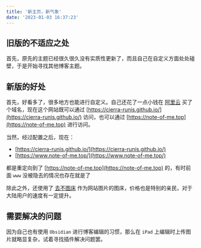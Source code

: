 ```yaml
---
title: '新主页，新气象'
date: '2023-01-03 16:37:23'
---
```


## 旧版的不适应之处

首先，原先的主题已经很久很久没有实质性更新了，而且自己在自定义方面处处碰壁，于是开始寻找其他博客主题。

## 新版的好处

首先，好看多了，很多地方也能进行自定义。自己还花了一点小钱在 [阿里云](https://www.aliyun.com/) 买了个域名，现在这个网站既可以通过 [https://cierra-runis.github.io/](https://cierra-runis.github.io/) 访问，也可以通过 [https://note-of-me.top](https://note-of-me.top) 进行访问。

当然，经过配置之后，现在：

- [https://cierra-runis.github.io/](https://cierra-runis.github.io/)
- [https://www.note-of-me.top/](https://www.note-of-me.top/)

都是重定向到了 [https://note-of-me.top](https://note-of-me.top) 的，有时前面 `www` 没被隐去的情况也存在就是了

除此之外，还使用了 [去不图床](https://7bu.top/) 作为网站图片的图床，价格也是特别的亲民，对于大陆用户的速度有一定提升。

## 需要解决的问题

因为自己也有使用 `Obsidian` 进行博客编辑的习惯，那么在 `iPad` 上编辑时上传图片就略显复杂，试着寻找插件解决问题罢。
